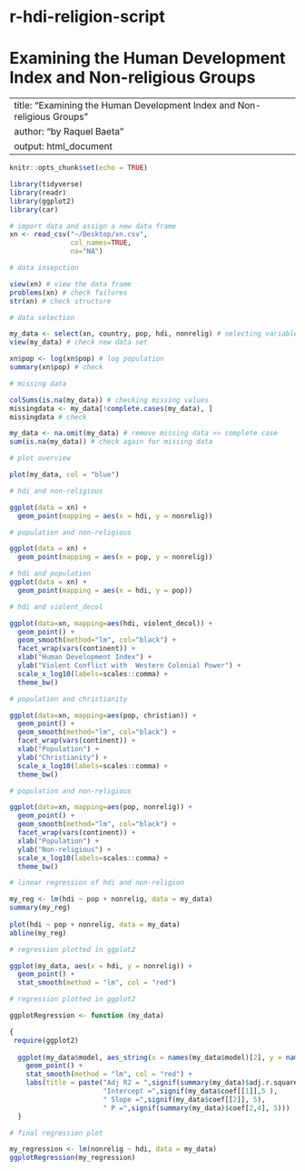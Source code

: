 # r-hdi-religion-script
# Examining the Human Development Index and Non-religious Groups

---
title: "Examining the Human Development Index and Non-religious Groups"
author: "by Raquel Baeta"
output: html_document   
---

```r
knitr::opts_chunk$set(echo = TRUE)
```

```r
library(tidyverse) 
library(readr)
library(ggplot2)
library(car) 
```

```r
# import data and assign a new data frame
xn <- read_csv("~/Desktop/xn.csv", 
               col_names=TRUE, 
               na="NA") 
```


```r
# data insepction 

view(xn) # view the data frame
problems(xn) # check failures 
str(xn) # check structure
```

```r
# data selection

my_data <- select(xn, country, pop, hdi, nonrelig) # selecting variables
view(my_data) # check new data set

xn$pop <- log(xn$pop) # log population 
summary(xn$pop) # check 
```

```r
# missing data 

colSums(is.na(my_data)) # checking missing values 
missingdata <- my_data[!complete.cases(my_data), ]
missingdata # check

my_data <- na.omit(my_data) # remove missing data >> complete case 
sum(is.na(my_data)) # check again for missing data
```

```r
# plot overview

plot(my_data, col = "blue")  
```

```r
# hdi and non-religious

ggplot(data = xn) + 
  geom_point(mapping = aes(x = hdi, y = nonrelig)) 
```

```r
# population and non-religious

ggplot(data = xn) + 
  geom_point(mapping = aes(x = pop, y = nonrelig)) 
```

```r

# hdi and population 
ggplot(data = xn) + 
  geom_point(mapping = aes(x = hdi, y = pop)) 
```

```r
# hdi and violent_decol

ggplot(data=xn, mapping=aes(hdi, violent_decol)) +
  geom_point() +
  geom_smooth(method="lm", col="black") +
  facet_wrap(vars(continent)) +
  xlab("Human Development Index") +
  ylab("Violent Conflict with  Western Colonial Power") +
  scale_x_log10(labels=scales::comma) +
  theme_bw()
```

```r
# population and christianity 

ggplot(data=xn, mapping=aes(pop, christian)) +
  geom_point() +
  geom_smooth(method="lm", col="black") +
  facet_wrap(vars(continent)) +
  xlab("Population") +
  ylab("Christianity") +
  scale_x_log10(labels=scales::comma) +
  theme_bw()
```

```r
# population and non-religious

ggplot(data=xn, mapping=aes(pop, nonrelig)) +
  geom_point() +
  geom_smooth(method="lm", col="black") +
  facet_wrap(vars(continent)) +
  xlab("Population") +
  ylab("Non-religious") +
  scale_x_log10(labels=scales::comma) +
  theme_bw()
```

```r
# linear regression of hdi and non-religion

my_reg <- lm(hdi ~ pop + nonrelig, data = my_data) 
summary(my_reg) 
 
plot(hdi ~ pop + nonrelig, data = my_data)
abline(my_reg)
```

```r
# regression plotted in ggplot2

ggplot(my_data, aes(x = hdi, y = nonrelig)) + 
  geom_point() +
  stat_smooth(method = "lm", col = "red")
```

```r
# regression plotted in ggplot2

ggplotRegression <- function (my_data) 

{  
 require(ggplot2)
  
  ggplot(my_data$model, aes_string(x = names(my_data$model)[2], y = names(my_data$model)[1])) + 
    geom_point() +
    stat_smooth(method = "lm", col = "red") +
    labs(title = paste("Adj R2 = ",signif(summary(my_data)$adj.r.squared, 5),
                       "Intercept =",signif(my_data$coef[[1]],5 ),
                       " Slope =",signif(my_data$coef[[2]], 5),
                       " P =",signif(summary(my_data)$coef[2,4], 5)))
  }
```

```r
# final regression plot

my_regression <- lm(nonrelig ~ hdi, data = my_data)
ggplotRegression(my_regression)
```
